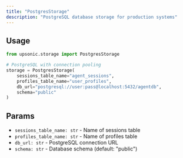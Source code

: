 ```yaml
---
title: "PostgresStorage"
description: "PostgreSQL database storage for production systems"
---
```


## Usage

```python
from upsonic.storage import PostgresStorage

# PostgreSQL with connection pooling
storage = PostgresStorage(
    sessions_table_name="agent_sessions",
    profiles_table_name="user_profiles",
    db_url="postgresql://user:pass@localhost:5432/agentdb",
    schema="public"
)
```

## Params

- `sessions_table_name: str` - Name of sessions table
- `profiles_table_name: str` - Name of profiles table
- `db_url: str` - PostgreSQL connection URL
- `schema: str` - Database schema (default: "public")
